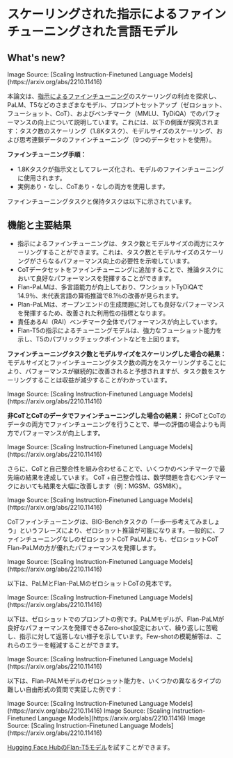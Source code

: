 # スケーリングされた指示によるファインチューニングされた言語モデル


## What's new?

<Screenshot src={FLAN1} alt="FLAN1" />
Image Source: [Scaling Instruction-Finetuned Language Models](https://arxiv.org/abs/2210.11416)

本論文は、[指示によるファインチューニング](https://arxiv.org/pdf/2109.01652.pdf)のスケーリングの利点を探求し、PaLM、T5などのさまざまなモデル、プロンプトセットアップ（ゼロショット、フューショット、CoT）、およびベンチマーク（MMLU、TyDiQA）でのパフォーマンスの向上について説明しています。これには、以下の側面が探究されます：タスク数のスケーリング（1.8Kタスク）、モデルサイズのスケーリング、および思考連鎖データのファインチューニング（9つのデータセットを使用）。

**ファインチューニング手順：**
- 1.8Kタスクが指示文としてフレーズ化され、モデルのファインチューニングに使用されます。
- 実例あり・なし、CoTあり・なしの両方を使用します。

ファインチューニングタスクと保持タスクは以下に示されています。

<Screenshot src={FLAN11} alt="FLAN11" />

## 機能と主要結果

- 指示によるファインチューニングは、タスク数とモデルサイズの両方にスケーリングすることができます。これは、タスク数とモデルサイズのスケーリングがさらなるパフォーマンス向上の必要性を示唆しています。
- CoTデータセットをファインチューニングに追加することで、推論タスクにおいて良好なパフォーマンスを発揮することができます。
- Flan-PaLMは、多言語能力が向上しており、ワンショットTyDiQAで14.9％、未代表言語の算術推論で8.1％の改善が見られます。
- Plan-PaLMは、オープンエンドの生成問題に対しても良好なパフォーマンスを発揮するため、改善された利用性の指標となります。
- 責任あるAI（RAI）ベンチマーク全体でパフォーマンスが向上しています。
- Flan-T5の指示によるチューニングモデルは、強力なフューショット能力を示し、T5のパブリックチェックポイントなどを上回ります。


**ファインチューニングタスク数とモデルサイズをスケーリングした場合の結果：** モデルサイズとファインチューニングタスク数の両方をスケーリングすることにより、パフォーマンスが継続的に改善されると予想されますが、タスク数をスケーリングすることは収益が減少することがわかっています。

<Screenshot src={FLAN2} alt="FLAN2" />
Image Source: [Scaling Instruction-Finetuned Language Models](https://arxiv.org/abs/2210.11416)

**非CoTとCoTのデータでファインチューニングした場合の結果：** 非CoTとCoTのデータの両方でファインチューニングを行うことで、単一の評価の場合よりも両方でパフォーマンスが向上します。

<Screenshot src={FLAN3} alt="FLAN3" />
Image Source: [Scaling Instruction-Finetuned Language Models](https://arxiv.org/abs/2210.11416)

さらに、CoTと自己整合性を組み合わせることで、いくつかのベンチマークで最先端の結果を達成しています。 CoT +自己整合性は、数学問題を含むベンチマークにおいても結果を大幅に改善します（例：MGSM、GSM8K）。

<Screenshot src={FLAN4} alt="FLAN4" />
Image Source: [Scaling Instruction-Finetuned Language Models](https://arxiv.org/abs/2210.11416)

CoTファインチューニングは、BIG-Benchタスクの「一歩一歩考えてみましょう」というフレーズにより、ゼロショット推論が可能になります。一般的に、ファインチューニングなしのゼロショットCoT PaLMよりも、ゼロショットCoT Flan-PaLMの方が優れたパフォーマンスを発揮します。

<Screenshot src={FLAN6} alt="FLAN6" />
Image Source: [Scaling Instruction-Finetuned Language Models](https://arxiv.org/abs/2210.11416)

以下は、PaLMとFlan-PaLMのゼロショットCoTの見本です。

<Screenshot src={FLAN5} alt="FLAN5" />
Image Source: [Scaling Instruction-Finetuned Language Models](https://arxiv.org/abs/2210.11416)

以下は、ゼロショットでのプロンプトの例です。PaLMモデルが、Flan-PaLMが良好なパフォーマンスを発揮できるZero-shot設定において、繰り返しに苦戦し、指示に対して返答しない様子を示しています。Few-shotの模範解答は、これらのエラーを軽減することができます。

<Screenshot src={FLAN7} alt="FLAN7" />
Image Source: [Scaling Instruction-Finetuned Language Models](https://arxiv.org/abs/2210.11416)

以下は、Flan-PALMモデルのゼロショット能力を、いくつかの異なるタイプの難しい自由形式の質問で実証した例です：


<Screenshot src={FLAN8} alt="FLAN8" />
Image Source: [Scaling Instruction-Finetuned Language Models](https://arxiv.org/abs/2210.11416)

<Screenshot src={FLAN9} alt="FLAN9" />
Image Source: [Scaling Instruction-Finetuned Language Models](https://arxiv.org/abs/2210.11416)

<Screenshot src={FLAN10} alt="FLAN10" />
Image Source: [Scaling Instruction-Finetuned Language Models](https://arxiv.org/abs/2210.11416)

[Hugging Face HubのFlan-T5モデル](https://huggingface.co/google/flan-t5-xxl)を試すことができます。